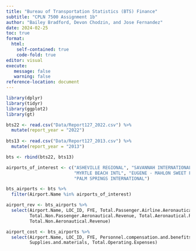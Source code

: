```yaml
---
title: "Bureau of Transportation Statistics (BTS) Finance"
subtitle: "CPLN 7500 Assignment 1b"
author: "Bailey Bradford, Devon Chodzin, and Jose Fernandez"
date: 2024-02-25
toc: true
format:
  html:
    self-contained: true
    code-fold: true
editor: visual
execute:
   message: false
   warning: false
reference-location: document
---
```


```r
library(dplyr)
library(tidyr)
library(ggplot2)
library(gt)

bts22 <- read.csv("Data/Report127_2022.csv") %>% 
  mutate(report_year = "2022")
  
bts13 <- read.csv("Data/Report127_2013.csv") %>% 
  mutate(report_year = "2013")

bts <- rbind(bts22, bts13)

airports_of_interest <- c("ASHEVILLE REGIONAL", "SAVANNAH INTERNATIONAL",
                          "MYRTLE BEACH INTL", "EUGENE - MAHLON SWEET FIELD", 
                          "PALM SPRINGS INTERNATIONAL")

bts_airports <- bts %>%
  filter(Airport.Name %in% airports_of_interest)

airport_rev <- bts_airports %>%
  select(Airport.Name, LOC_ID, FYE, Total.Passenger.Airline.Aeronautical.Revenue,
         Total.Non.Passenger.Aeronautical.Revenue, Total.Aeronautical.Revenue,
         Total.Non.Aeronautical.Revenue)

airport_cost <- bts_airports %>%
  select(Airport.Name, LOC_ID, FYE, Personnel.compensation.and.benefits,
         Supplies.and.materials, Total.Operating.Expenses)
```

